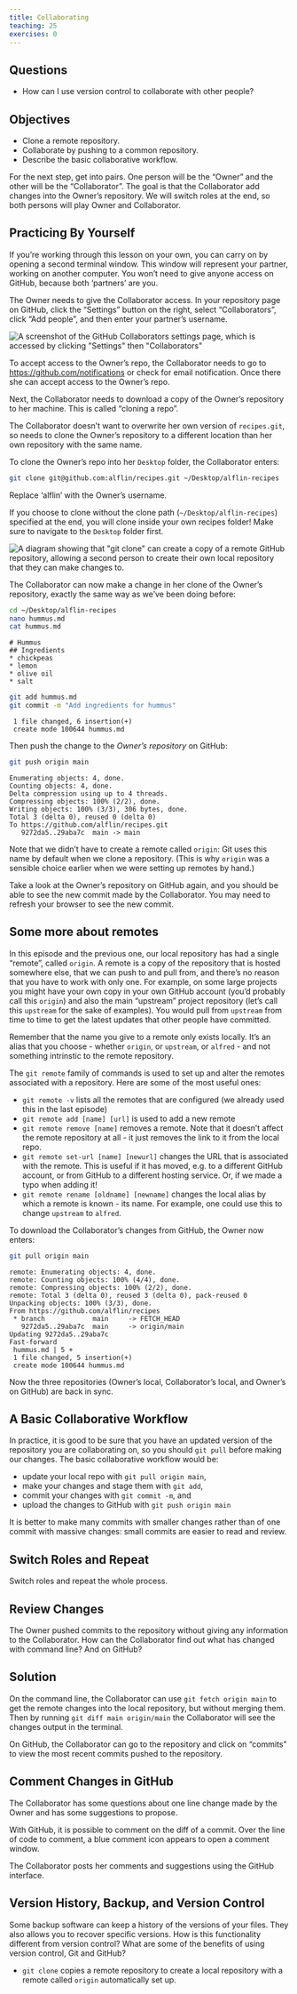 ---
title: Collaborating
teaching: 25
exercises: 0
---

::: {.callout-important}
## Questions

- How can I use version control to collaborate with other people?

:::

::: {.callout-tip}
## Objectives

- Clone a remote repository.
- Collaborate by pushing to a common repository.
- Describe the basic collaborative workflow.

:::


For the next step, get into pairs.  One person will be the "Owner" and the other
will be the "Collaborator". The goal is that the Collaborator add changes into
the Owner's repository. We will switch roles at the end, so both persons will
play Owner and Collaborator.

:::::::::::::::::::::::::::::::::::::::::  callout

## Practicing By Yourself

If you're working through this lesson on your own, you can carry on by opening
a second terminal window.
This window will represent your partner, working on another computer. You
won't need to give anyone access on GitHub, because both 'partners' are you.


::::::::::::::::::::::::::::::::::::::::::::::::::

The Owner needs to give the Collaborator access. In your repository page on GitHub, click the "Settings"
button on the right, select "Collaborators", click "Add people", and
then enter your partner's username.

![](fig/github-add-collaborators.png){alt='A screenshot of the GitHub Collaborators settings page, which is accessed by clicking "Settings" then "Collaborators"'}

To accept access to the Owner's repo, the Collaborator
needs to go to [https://github.com/notifications](https://github.com/notifications)
or check for email notification. Once there she can accept access to the Owner's repo.

Next, the Collaborator needs to download a copy of the Owner's repository to her
machine. This is called "cloning a repo".

The Collaborator doesn't want to overwrite her own version of `recipes.git`, so
needs to clone the Owner's repository to a different location than her own
repository with the same name.

To clone the Owner's repo into her `Desktop` folder, the Collaborator enters:

```bash
git clone git@github.com:alflin/recipes.git ~/Desktop/alflin-recipes
```

Replace 'alflin' with the Owner's username.

If you choose to clone without the clone path
(`~/Desktop/alflin-recipes`) specified at the end,
you will clone inside your own recipes folder!
Make sure to navigate to the `Desktop` folder first.

![](fig/github-collaboration.svg){alt='A diagram showing that "git clone" can create a copy of a remote GitHub repository, allowing a second person to create their own local repository that they can make changes to.'}

The Collaborator can now make a change in her clone of the Owner's repository,
exactly the same way as we've been doing before:

```bash
cd ~/Desktop/alflin-recipes
nano hummus.md
cat hummus.md
```

```output
# Hummus
## Ingredients
* chickpeas
* lemon
* olive oil
* salt
```

```bash
git add hummus.md
git commit -m "Add ingredients for hummus"
```

```output
 1 file changed, 6 insertion(+)
 create mode 100644 hummus.md
```

Then push the change to the *Owner's repository* on GitHub:

```bash
git push origin main
```

```output
Enumerating objects: 4, done.
Counting objects: 4, done.
Delta compression using up to 4 threads.
Compressing objects: 100% (2/2), done.
Writing objects: 100% (3/3), 306 bytes, done.
Total 3 (delta 0), reused 0 (delta 0)
To https://github.com/alflin/recipes.git
   9272da5..29aba7c  main -> main
```

Note that we didn't have to create a remote called `origin`: Git uses this
name by default when we clone a repository.  (This is why `origin` was a
sensible choice earlier when we were setting up remotes by hand.)

Take a look at the Owner's repository on GitHub again, and you should be
able to see the new commit made by the Collaborator. You may need to refresh
your browser to see the new commit.

:::::::::::::::::::::::::::::::::::::::::  callout

## Some more about remotes

In this episode and the previous one, our local repository has had
a single "remote", called `origin`. A remote is a copy of the repository
that is hosted somewhere else, that we can push to and pull from, and
there's no reason that you have to work with only one. For example,
on some large projects you might have your own copy in your own GitHub
account (you'd probably call this `origin`) and also the main "upstream"
project repository (let's call this `upstream` for the sake of examples).
You would pull from `upstream` from time to
time to get the latest updates that other people have committed.

Remember that the name you give to a remote only exists locally. It's
an alias that you choose - whether `origin`, or `upstream`, or `alfred` -
and not something intrinstic to the remote repository.

The `git remote` family of commands is used to set up and alter the remotes
associated with a repository. Here are some of the most useful ones:

- `git remote -v` lists all the remotes that are configured (we already used
  this in the last episode)
- `git remote add [name] [url]` is used to add a new remote
- `git remote remove [name]` removes a remote. Note that it doesn't affect the
  remote repository at all - it just removes the link to it from the local repo.
- `git remote set-url [name] [newurl]` changes the URL that is associated
  with the remote. This is useful if it has moved, e.g. to a different GitHub
  account, or from GitHub to a different hosting service. Or, if we made a typo when
  adding it!
- `git remote rename [oldname] [newname]` changes the local alias by which a remote
  is known - its name. For example, one could use this to change `upstream` to `alfred`.
  

::::::::::::::::::::::::::::::::::::::::::::::::::

To download the Collaborator's changes from GitHub, the Owner now enters:

```bash
git pull origin main
```

```output
remote: Enumerating objects: 4, done.
remote: Counting objects: 100% (4/4), done.
remote: Compressing objects: 100% (2/2), done.
remote: Total 3 (delta 0), reused 3 (delta 0), pack-reused 0
Unpacking objects: 100% (3/3), done.
From https://github.com/alflin/recipes
 * branch            main     -> FETCH_HEAD
   9272da5..29aba7c  main     -> origin/main
Updating 9272da5..29aba7c
Fast-forward
 hummus.md | 5 +
 1 file changed, 5 insertion(+)
 create mode 100644 hummus.md
```

Now the three repositories (Owner's local, Collaborator's local, and Owner's on
GitHub) are back in sync.

:::::::::::::::::::::::::::::::::::::::::  callout

## A Basic Collaborative Workflow

In practice, it is good to be sure that you have an updated version of the
repository you are collaborating on, so you should `git pull` before making
our changes. The basic collaborative workflow would be:

- update your local repo with `git pull origin main`,
- make your changes and stage them with `git add`,
- commit your changes with `git commit -m`, and
- upload the changes to GitHub with `git push origin main`

It is better to make many commits with smaller changes rather than
of one commit with massive changes: small commits are easier to
read and review.


::::::::::::::::::::::::::::::::::::::::::::::::::

:::::::::::::::::::::::::::::::::::::::  challenge

## Switch Roles and Repeat

Switch roles and repeat the whole process.


::::::::::::::::::::::::::::::::::::::::::::::::::

:::::::::::::::::::::::::::::::::::::::  challenge

## Review Changes

The Owner pushed commits to the repository without giving any information
to the Collaborator. How can the Collaborator find out what has changed with
command line? And on GitHub?

:::::::::::::::  solution

## Solution

On the command line, the Collaborator can use `git fetch origin main`
to get the remote changes into the local repository, but without merging
them. Then by running `git diff main origin/main` the Collaborator
will see the changes output in the terminal.

On GitHub, the Collaborator can go to the repository and click on
"commits" to view the most recent commits pushed to the repository.



:::::::::::::::::::::::::

::::::::::::::::::::::::::::::::::::::::::::::::::

:::::::::::::::::::::::::::::::::::::::  challenge

## Comment Changes in GitHub

The Collaborator has some questions about one line change made by the Owner and
has some suggestions to propose.

With GitHub, it is possible to comment on the diff of a commit. Over the line of
code to comment, a blue comment icon appears to open a comment window.

The Collaborator posts her comments and suggestions using the GitHub interface.


::::::::::::::::::::::::::::::::::::::::::::::::::

:::::::::::::::::::::::::::::::::::::::  challenge

## Version History, Backup, and Version Control

Some backup software can keep a history of the versions of your files. They also
allows you to recover specific versions. How is this functionality different from version control?
What are some of the benefits of using version control, Git and GitHub?


::::::::::::::::::::::::::::::::::::::::::::::::::

:::::::::::::::::::::::::::::::::::::::: keypoints

- `git clone` copies a remote repository to create a local repository with a remote called `origin` automatically set up.

::::::::::::::::::::::::::::::::::::::::::::::::::
